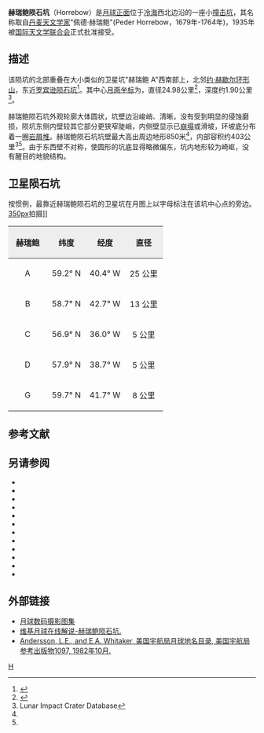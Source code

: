 {{lunar crater data|
 image=Horrebow crater 4158 h3.jpg|240px|
 caption=月球轨道器4号拍摄的图像|
 latitude=58.80|
 N_or_S=N|
 longitude=40.93|
 E_or_W=W|
 diameter=24.98公里|
 depth=1.90公里|
 colong=41|
 eponym=佩德·赫瑞鲍}}
'''赫瑞鲍陨石坑'''（Horrebow）是[[月球正面|月球正面]]位于[[冷海|冷海]]西北边沿的一座小[[撞击坑|撞击坑]]，其名称取自[[丹麦|丹麦]][[天文学家|天文学家]]"佩德·赫瑞鲍"(Peder Horrebow，1679年-1764年)，1935年被[[国际天文学联合会|国际天文学联合会]]正式批准接受。

==描述==  
该陨坑的北部重叠在大小类似的卫星坑"赫瑞鲍 A"西南部上，北邻[[约·赫歇尔环形山|约·赫歇尔环形山]]，东近[[罗宾逊陨石坑|罗宾逊陨石坑]]<ref>{{Cite web |url=http://planetarynames.wr.usgs.gov/images/Lunar/lac_11_lo.pdf |title=Crater Horrebow on the map LAC-11. |access-date=2017-03-31 |archive-date=2013-02-20 |archive-url=https://web.archive.org/web/20130220125228/http://planetarynames.wr.usgs.gov/images/Lunar/lac_11_lo.pdf |dead-url=no }}</ref>。其中心[[月面坐标|月面坐标]]为{{Coord|58.80|N|40.93|W|globe:Moon|nogoogle=1|noosm=1}}，直径24.98公里<ref name="IAU">{{Cite web |url=http://planetarynames.wr.usgs.gov/Feature/2557 |title=Directory of the International Astronomical Union |access-date=2017-03-31 |archive-date=2020-11-29 |archive-url=https://web.archive.org/web/20201129095447/https://planetarynames.wr.usgs.gov/Feature/2557 |dead-url=no }}</ref>，深度约1.90公里<ref name=LICD>Lunar Impact Crater Database</ref>。

赫瑞鲍陨石坑外观轮廓大体圆状，坑壁边沿峻峭、清晰，没有受到明显的侵蚀磨损，陨坑东侧内壁较其它部分更狭窄陡峭，内侧壁显示已[[山崩|崩塌]]或滑坡，环坡底分布着一圈[[岩屑堆|岩屑堆]]。赫瑞鲍陨石坑坑壁最大高出周边地形850米<ref name="LICD"/>，内部容积约403公里<sup>3</sup><ref name="LICD"/>。由于东西壁不对称，使圆形的坑底显得略微偏东，坑内地形较为崎岖，没有醒目的地貌结构。

==卫星陨石坑==
按惯例，最靠近赫瑞鲍陨石坑的卫星坑在月图上以字母标注在该坑中心点的旁边。
[[image:HorrebowCraterSAT.jpg|350px]]拍摄]]

{| class="wikitable"
!width="25%" style="background:#eeeeee;" |赫瑞鲍 
!width="25%" style="background:#eeeeee;" |纬度
!width="25%" style="background:#eeeeee;" |经度
!width="25%" style="background:#eeeeee;" |直径
|-
|align="center"|A
|align="center"|59.2° N
|align="center"|40.4° W
|align="center"|25 公里
|-
|align="center"|B
|align="center"|58.7° N
|align="center"|42.7° W
|align="center"|13 公里
|-
|align="center"|C
|align="center"|56.9° N
|align="center"|36.0° W
|align="center"|5 公里
|-
|align="center"|D
|align="center"|57.9° N
|align="center"|38.7° W
|align="center"|5 公里
|-
|align="center"|G
|align="center"|59.7° N
|align="center"|41.7° W
|align="center"|8 公里
|}{{clear}}
==参考文献==
{{reflist}}

==另请参阅==
{{refbegin}}
* {{cite book
  | last1 = Andersson
  | first1 = L. E.
  | last2 = Whitaker
  | first2 = E. A.
  | authorlink2 = Ewen Whitaker
  | date = 1982
  | title = [[NASA|NASA]] Catalogue of Lunar Nomenclature
  | publisher = NASA RP-1097
  | ref = harv
  }}
* {{cite web
  | last = Blue
  | first = Jennifer
  | date = July 25, 2007
  | title = Gazetteer of Planetary Nomenclature
  | publisher = [[United_States_Geological_Survey|USGS]]
  | url = http://planetarynames.wr.usgs.gov/
  | accessdate = 2007-08-05
  | ref = harv
  | archive-date = 2015-05-26
  | archive-url = https://web.archive.org/web/20150526164842/http://planetarynames.wr.usgs.gov/
  | dead-url = no
  }}
* {{cite book
  | last1 = Bussey
  | first1 = B.
  | authorlink1 = Ben Bussey
  | last2 = Spudis
  | first2 = P.
  | authorlink2 = Paul Spudis
  | date = 2004
  | title = The Clementine Atlas of the Moon
  | publisher = Cambridge University Press
  | location = New York
  | isbn = 978-0-521-81528-4
  | ref = harv
  }}
* {{cite book
  | last1 = Cocks
  | first1 = Elijah E.
  | last2 = Cocks
  | first2 = Josiah C.
  | date = 1995
  | title = Who's Who on the Moon: A Biographical Dictionary of Lunar Nomenclature
  | url = https://archive.org/details/isbn_9780936389271
  | publisher = Tudor Publishers
  | isbn = 978-0-936389-27-1
  | ref = harv
  }}
* {{cite web
  | last = McDowell
  | first = Jonathan
  | date = July 15, 2007
  | url = http://host.planet4589.org/astro/lunar/
  | title = Lunar Nomenclature
  | publisher = Jonathan's Space Report
  | accessdate = 2007-10-24
  | ref = harv
  | archive-date = 2015-01-12
  | archive-url = https://web.archive.org/web/20150112233439/http://host.planet4589.org/astro/lunar/
  | dead-url = no
  }}
* {{cite journal| last1 = Menzel| first1 = D. H.| last2 = Minnaert| first2 = M.| last3 = Levin| first3 = B.| last4 = Dollfus| first4 = A.| last5 = Bell| first5 = B.| title = Report on Lunar Nomenclature by the Working Group of Commission 17 of the IAU| doi = 10.1007/BF00171763| journal = Space Science Reviews| volume = 12| issue = 2| pages = 136–186| date = 1971| bibcode = 1971SSRv...12..136M| ref = harv}}
* {{cite book
  | first = Patrick
  | last = Moore
  | authorlink = Patrick Moore
  | date = 2001
  | title = On the Moon
  | url = https://archive.org/details/patrickmooreonmo00patr
  | publisher = Sterling Publishing Co.
  | isbn = 978-0-304-35469-6
  | ref = harv
  }}
* {{cite book
  | first = Fred W.
  | last = Price
  | date = 1988
  | title = The Moon Observer's Handbook
  | publisher = Cambridge University Press
  | isbn = 978-0-521-33500-3
  | ref = harv
  }}
* {{cite book
  | last = Rükl
  | first = Antonín
  | authorlink = Antonín Rükl
  | date = 1990
  | title = Atlas of the Moon
  | publisher = Kalmbach Books
  | isbn = 978-0-913135-17-4
  | ref = harv
  }}
* {{cite book
  | last = Webb
  | first = Rev. T. W.
  | authorlink = Thomas William Webb
  | date = 1962
  | title = Celestial Objects for Common Telescopes
  | url = https://archive.org/details/celestialobjects00webb
  | edition = 6th revised
  | publisher = Dover
  | isbn = 978-0-486-20917-3
  | ref = harv
  }}
* {{cite book
  | first = Ewen A.
  | last = Whitaker
  | authorlink = Ewen Whitaker
  | date = 1999
  | title = Mapping and Naming the Moon
  | publisher = Cambridge University Press
  | isbn = 978-0-521-62248-6
  | ref = harv
  }}
* {{cite book
  | first = Peter T.
  | last = Wlasuk
  | date = 2000
  | title = Observing the Moon
  | publisher = Springer
  | isbn = 978-1-85233-193-1
  | ref = harv
 }}
{{refend}}

==外部链接==
*[http://www.lpi.usra.edu/resources/lunar_orbiter/bin/srch_nam.shtml?Horrebow%7C0 月球数码摄影图集] {{Wayback|url=http://www.lpi.usra.edu/resources/lunar_orbiter/bin/srch_nam.shtml?Horrebow%7C0 |date=20201127014459 }}
*[http://the-moon.wikispaces.com/Horrebow 维基月球在线解说-赫瑞鲍陨石坑.] {{Wayback|url=http://the-moon.wikispaces.com/Horrebow |date=20180530160533 }}
* [http://planet4589.org/astro/lunar/RP-1097.pdf Andersson, L.E., and E.A. Whitaker, 美国宇航局月球地名目录, 美国宇航局参考出版物1097, 1982年10月.] {{Wayback|url=http://planet4589.org/astro/lunar/RP-1097.pdf |date=20141006125838 }}

[[Category:月球环形山|H]]
{{月球環形山 (G-K)}}